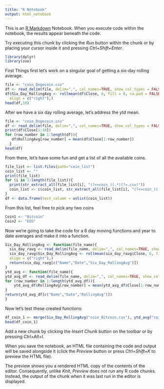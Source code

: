 ```yaml
---
title: "R Notebook"
output: html_notebook
---
```


This is an [R Markdown](http://rmarkdown.rstudio.com) Notebook. When you execute code within the notebook, the results appear beneath the code. 

Try executing this chunk by clicking the *Run* button within the chunk or by placing your cursor inside it and pressing *Ctrl+Shift+Enter*. 

```r
library(dplyr)
library(zoo)
```

First Things first let's work on a singular goal of getting a six-day rolling average. 


```r
file <- "coin_Dogecoin.csv"
df <- read_delim(file, delim=",", col_names=TRUE, show_col_types = FALSE)
df$Six_Day_RollingAvg <- rollmean(df$Close, 6, fill = 0, na.pad = FALSE, 
  align = c("right"),)
head(df,10)
```

After we have a six day rolling average, let's address the ytd mean. 

```r
file <- "coin_Dogecoin.csv"
df <- read_delim(file, delim=",", col_names=TRUE, show_col_types = FALSE)
print(df$Close[1:10])
for (row_number in 1:length(df)){
   df$RollingAvg[row_number] = mean(df$Close[1:row_number])
  }
head(df)
```

From there, let's have some fun and get a list of all the available coins. 

```r
file_list <- list.files(path="coin_list")
coin_list <- ""
print(file_list)
for (i in 1:length(file_list)){
  print(str_extract_all(file_list[i], "(?<=coin_)(.*)(?=.csv)"))
  coin_list <- c(coin_list, str_extract_all(file_list[i], "(?<=coin_)(.*)(?=.csv)"))
}
df <- data.frame(test_column = unlist(coin_list))
```

From this list, feel free to pick any two coins

```r
Coin1 <- "Bitcoin" 
Coin2 <- "EOS"
```

Now we're going to take the code for a 6 day moving functions and year to date averages and make it into a function. 
```r
Six_Day_RollingAvg <- function(file_name){
  six_day_ravg <- read_delim(file_name, delim=",", col_names=TRUE, show_col_types = FALSE)
  six_day_ravg$Six_Day_RollingAvg <- rollmean(six_day_ravg$Close, 6, fill = 0, na.pad = FALSE, 
  align = c("right"),)
  return(six_day_ravg[c("Name","Date","Six_Day_RollingAvg")])
}
ytd_avg <- function(file_name){
ytd_avg_df <- read_delim(file_name, delim=",", col_names=TRUE, show_col_types = FALSE)
for (row_number in 1:length(ytd_avg_df)){
    ytd_avg_df$RollingAvg[row_number] = mean(ytd_avg_df$Close[1:row_number])
}
return(ytd_avg_df[c("Name","Date","RollingAvg")])
}
```

Now let's test these created functions:

```r
df_coin_1 <- merge(Six_Day_RollingAvg("coin_Bitcoin.csv"), ytd_avg("coin_Bitcoin.csv"), by=c("Name","Date"))
head(df_coin_1)
```

Add a new chunk by clicking the *Insert Chunk* button on the toolbar or by pressing *Ctrl+Alt+I*.

When you save the notebook, an HTML file containing the code and output will be saved alongside it (click the *Preview* button or press *Ctrl+Shift+K* to preview the HTML file).

The preview shows you a rendered HTML copy of the contents of the editor. Consequently, unlike *Knit*, *Preview* does not run any R code chunks. Instead, the output of the chunk when it was last run in the editor is displayed.
